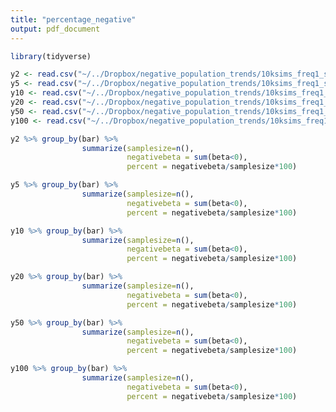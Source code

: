```yaml
---
title: "percentage_negative"
output: pdf_document
---
```


```r
library(tidyverse)

y2 <- read.csv("~/../Dropbox/negative_population_trends/10ksims_freq1_spp20_nyears2.csv")
y5 <- read.csv("~/../Dropbox/negative_population_trends/10ksims_freq1_spp20_nyears5.csv")
y10 <- read.csv("~/../Dropbox/negative_population_trends/10ksims_freq1_spp20_nyears10.csv")
y20 <- read.csv("~/../Dropbox/negative_population_trends/10ksims_freq1_spp20_nyears20.csv")
y50 <- read.csv("~/../Dropbox/negative_population_trends/10ksims_freq1_spp20_nyears50.csv")
y100 <- read.csv("~/../Dropbox/negative_population_trends/10ksims_freq1_spp20_nyears100.csv")

y2 %>% group_by(bar) %>% 
                summarize(samplesize=n(),
                          negativebeta = sum(beta<0),
                          percent = negativebeta/samplesize*100)

y5 %>% group_by(bar) %>% 
                summarize(samplesize=n(),
                          negativebeta = sum(beta<0),
                          percent = negativebeta/samplesize*100)

y10 %>% group_by(bar) %>% 
                summarize(samplesize=n(),
                          negativebeta = sum(beta<0),
                          percent = negativebeta/samplesize*100)

y20 %>% group_by(bar) %>% 
                summarize(samplesize=n(),
                          negativebeta = sum(beta<0),
                          percent = negativebeta/samplesize*100)

y50 %>% group_by(bar) %>% 
                summarize(samplesize=n(),
                          negativebeta = sum(beta<0),
                          percent = negativebeta/samplesize*100)

y100 %>% group_by(bar) %>% 
                summarize(samplesize=n(),
                          negativebeta = sum(beta<0),
                          percent = negativebeta/samplesize*100)




```